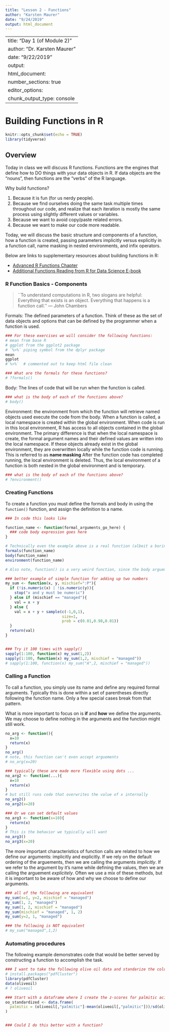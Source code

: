 ```yaml
---
title: "Lesson 2 - Functions"
author: "Karsten Maurer"
date: "9/24/2019"
output: html_document
---
```

---
title: "Day 1 (of Module 2)"
author: "Dr. Karsten Maurer"
date: "9/22/2019"
output: 
  html_document:
    number_sections: true
editor_options: 
  chunk_output_type: console
---

# Building Functions in R
```r
knitr::opts_chunk$set(echo = TRUE)
library(tidyverse)
```

## Overview

Today in class we will discuss R functions. Functions are the engines that define how to DO things with your data objects in R. If data objects are the "nouns", then functions are the "verbs" of the R language. 

Why build functions?

1. Because it is fun (for us nerdy people).
2. Because we find ourselves doing the same task multiple times throughout our code, and realize that each iteration is mostly the same process using slightly different values or variables. 
3. Because we want to avoid copy/paste related errors.
4. Because we want to make our code more readable.


Today, we will discuss the basic structure and components of a function, how a function is created, passing parameters implicitly versus explicitly in a function call, name masking in nested environments, and infix operators.

Below are links to supplementary resources about building functions in R: 

- [Advanced R Functions Chapter](http://adv-r.had.co.nz/Functions.html)
- [Additional Functions Reading from R for Data Science E-book](https://r4ds.had.co.nz/functions.html)

### R Function Basics - Components

>``To understand computations in R, two slogans are helpful: Everything that exists is an object. Everything that happens is a function call.''
  — John Chambers

Formals: The defined parameters of a function. Think of these as the set of data objects and options that can be defined by the programmer when a function is used.

```r
### For these exercises we will consider the following functions:
# mean from base R
# ggplot from the ggplot2 package
# `%>%` piping symbol from the dplyr package 
mean
ggplot
#`%>%`  # commented out to keep html file clean

### What are the formals for these functions?
# ?formals()


```


Body: The lines of code that will be run when the function is called. 

```r
### what is the body of each of the functions above?
# body()


```

Environment: the environment from which the function will retrieve named objects used execute the code from the body. When a function is called, a local namespace is created within the global environment. When code is run in this local environment, R has access to all objects contained in the global environment. The primary difference is that when the local namespace is create, the formal argument names and their defined values are written into the local namespace. If these objects already exist in the global environment, they are overwritten locally while the function code is running. This is referred to as **name masking** After the function code has completed running, the local environment is deleted. Thus, the local environment of a function is both nested in the global environment and is temporary.

```r
### what is the body of each of the functions above?
# ?environment()


```

### Creating Functions

To create a function you must define the formals and body in using the  <tt>`function()`</tt> function, and assign the definition to a name. 

```r
### In code this looks like 

function_name <- function(formal_arguments_go_here) {
  ### code body expression goes here
}

# Technically even the example above is a real function (albeit a boring one)
formals(function_name)
body(function_name)
environment(function_name)

# Also note, function() is a very weird function, since the body arguement goes outside the parentheses!

### better example of simple function for adding up two numbers
my_sum <- function(x, y, mischief=":P"){
  if (!is.numeric(x) | !is.numeric(y)){
    stop("x and y must be numeric")
  } else if (mischief == "managed"){
    val = x + y
  } else {
    val = x + y + sample(c(-1,0,1),
                         size=1,
                         prob = c(0.01,0.98,0.01))
  }
  return(val)
}


### Try it 100 times with sapply()
sapply(1:100, function(x) my_sum(1,2))
sapply(1:100, function(x) my_sum(1,2, mischief = "managed"))
# sapply(1:100, function(x) my_sum("A",2, mischief = "managed"))
```

### Calling a Function

To call a function, you simply use its name and define any required formal arguments. Typically this is done within a set of parentheses directly following the function name. Only a few special cases break from that pattern. 

What is more important to focus on is **if** and **how** we define the arguments. We may choose to define nothing in the arguments and the function might still work. 

```r
no_arg <- function(){
  x=10
  return(x)
}
no_arg()
# note, this function can't even accept arguements
# no_arg(x=20)

### typically these are made more flexible using dots ...
no_arg2 <- function(...){
  x=10
  return(x)
}
# but still runs code that overwrites the value of x internally
no_arg2()
no_arg2(x=20)

### Or we can set default values
no_arg3 <- function(x=10){
  return(x)
}
# This is the behavior we typically will want
no_arg3()
no_arg3(x=20)
```

The more important characteristics of function calls are related to how we define our arguments: implicitly and explicitly. If we rely on the default ordering of the arguements, then we are calling the arguments *implicitly*. If we refer to the argument by it's name while defining the values, then we are calling the arguement *explicitely*. Often we use a mix of these methods, but it is important to be aware of how and why we choose to define our arguments. 

```r
### all of the following are equivalent
my_sum(x=1, y=2, mischief = "managed")
my_sum(1, 2, "managed")
my_sum(1, 2, mischief = "managed")
my_sum(mischief = "managed", 1, 2)
my_sum(y=2, 1, "managed")

### the following is NOT equivalent
# my_sum("managed",1,2)

```


### Automating procedures

The following example demonstrates code that would be better served by constructing a function to accomplish the task.

```r

### I want to take the following olive oil data and standarize the columns
# install.packages("pdfCluster")
library(pdfCluster)
data(oliveoil)
# ? oliveoil

### Start with a dataframe where I create the z-scores for palmitic acid, then add the rest 
oo_standardized <- data.frame(
  palmitic = (oliveoil[,"palmitic"]-mean(oliveoil[,"palmitic"]))/sd(oliveoil[,"palmitic"])
)


### Could I do this better with a function?


```


